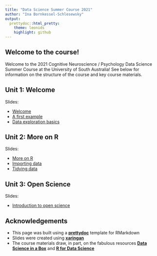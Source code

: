 ```yaml
---
title: "Data Science Summer Course 2021"
author: "Ina Bornkessel-Schlesewsky"
output:
  prettydoc::html_pretty:
    theme: leonids
    highlight: github
---
```


## Welcome to the course!

Welcome to the 2021 Cognitive Neuroscience / Psychology Data Science Summer Course at the University of South Australia! See below for information on the structure of the course and key course materials. 

## Unit 1: Welcome

Slides:

* [Welcome](course_materials/slides/u01_d01_welcome/u01_d01_welcome.html)
* [A first example](course_materials/slides/u01_d02_squirrels_example/u01_d02_squirrels_example.html)
* [Data exploration basics](course_materials/slides/u01_d03_data_exploration_basics/u01_d03_data_exploration_basics.html)

## Unit 2: More on R

Slides:

* [More on R](course_materials/slides/u02_d01_more_on_R/u02_d01_more_on_R.html)
* [Importing data](course_materials/slides/u02_d02_importing_data/u02_d02_importing_data.html)
* [Tidying data](course_materials/slides/u02_d03_tidying_data/u02_d03_tidying_data.html)

## Unit 3: Open Science

Slides:

* [Introduction to open science](course_materials/slides/u03_d01_open_science/u03_d01_open_science.pdf)


## Acknowledgements

* This page was built using a [**prettydoc**](https://github.com/yixuan/prettydoc/) template for RMarkdown
* Slides were created using [**xaringan**](https://github.com/yihui/xaringan)
* The course materials draw, in part, on the fabulous resources [**Data Science in a Box**](https://datasciencebox.org/index.html) and [**R for Data Science**](https://r4ds.had.co.nz)
